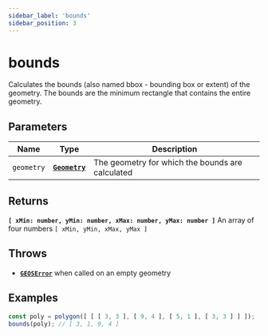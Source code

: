 ```yaml
---
sidebar_label: 'bounds'
sidebar_position: 3
---
```


# bounds

Calculates the bounds (also named bbox - bounding box or extent) of the geometry.
The bounds are the minimum rectangle that contains the entire geometry.

## Parameters

| Name | Type | Description |
| --- | :-: | --- |
| `geometry` | [**`Geometry`**](../types/Geometry/index.mdx) | The geometry for which the bounds are calculated |

## Returns

**`[ xMin: number, yMin: number, xMax: number, yMax: number ]`** An array of four numbers `[ xMin, yMin, xMax, yMax ]`

## Throws

- [**`GEOSError`**](../types/errors.mdx#GEOSError) when called on an empty geometry

## Examples

```ts
const poly = polygon([ [ [ 3, 3 ], [ 9, 4 ], [ 5, 1 ], [ 3, 3 ] ] ]);
bounds(poly); // [ 3, 1, 9, 4 ]
```
